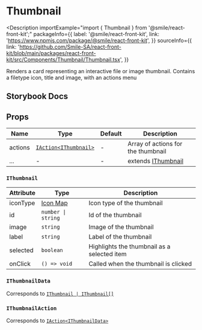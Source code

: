 # Thumbnail

<Description
  importExample="import { Thumbnail } from '@smile/react-front-kit';"
  packageInfo={{
    label: '@smile/react-front-kit',
    link: 'https://www.npmjs.com/package/@smile/react-front-kit',
  }}
  sourceInfo={{
    link: 'https://github.com/Smile-SA/react-front-kit/blob/main/packages/react-front-kit/src/Components/Thumbnail/Thumbnail.tsx',
  }}
>
  Renders a card representing an interactive file or image thumbnail. Contains a
  filetype icon, title and image, with an actions menu
</Description>

## Storybook Docs

<StorybookEmbed storyId="3-custom-components-thumbnail--docs" height="1740" />

## Props

| Name    | Type                                                                          | Default | Description                        |
| ------- | ----------------------------------------------------------------------------- | ------- | ---------------------------------- |
| actions | [`IAction`](../../shared-types/actions#iactiont)[`<IThumbnail>`](#ithumbnail) | -       | Array of actions for the thumbnail |
| ...     | -                                                                             | -       | extends [IThumbnail](#ithumbnail)  |

### `IThumbnail`

| Attribute      | Type                                    | Description                                 |
| -------------- | --------------------------------------- | ------------------------------------------- |
| iconType       | [Icon Map](../../shared-types/icon-map) | Icon type of the thumbnail                  |
| id <Required/> | `number \| string`                      | Id of the thumbnail                         |
| image          | `string`                                | Image of the thumbnail                      |
| label          | `string`                                | Label of the thumbnail                      |
| selected       | `boolean`                               | Highlights the thumbnail as a selected item |
| onClick        | `() => void`                            | Called when the thumbnail is clicked        |

### `IThumbnailData`

Corresponds to [`IThumbnail | IThumbnail[]`](#ithumbnail)

### `IThumbnailAction`

Corresponds to [`IAction`](../../shared-types/actions#iactiont)[`<IThumbnailData>`](#ithumbnaildata)

